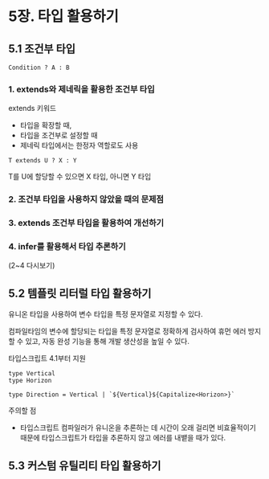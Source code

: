 # 5장. 타입 활용하기

## 5.1 조건부 타입

```tsx
Condition ? A : B
```

### 1. extends와 제네릭을 활용한 조건부 타입

extends 키워드 

- 타입을 확장할 때,
- 타입을 조건부로 설정할 때
- 제네릭 타입에서는 한정자 역할로도 사용

```tsx
T extends U ? X : Y
```

T를 U에 할당할 수 있으면 X 타입, 아니면 Y 타입

### 2. 조건부 타입을 사용하지 않았을 때의 문제점

### 3. extends 조건부 타입을 활용하여 개선하기

### 4. infer를 활용해서 타입 추론하기
(2~4 다시보기)

## 5.2 템플릿 리터럴 타입 활용하기

유니온 타입을 사용하여 변수 타입을 특정 문자열로 지정할 수 있다.

컴파일타임의 변수에 할당되는 타입을 특정 문자열로 정확하게 검사하여 휴먼 에러 방지할 수 있고, 자동 완성 기능을 통해 개발 생산성을 높일 수 있다. 

타입스크립트 4.1부터 지원

```tsx
type Vertical 
type Horizon 

type Direction = Vertical | `${Vertical}${Capitalize<Horizon>}`
```

주의할 점

- 타입스크립트 컴파일러가 유니온을 추론하는 데 시간이 오래 걸리면 비효율적이기 때문에 타입스크립트가 타입을 추론하지 않고 에러를 내뱉을 때가 있다.

## 5.3 커스텀 유틸리티 타입 활용하기